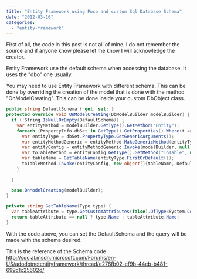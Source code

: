 ```yaml
---
title: "Entity Framework using Poco and custom Sql Database Schema"
date: "2012-03-16"
categories: 
  - "entity-framework"
---
```


First of all, the code in this post is not all of mine. I do not remember the source and if anyone know please let me know I will acknowledge the creator.

Entity Framework use the default schema when accessing the database. It uses the "dbo" one usually.

You may need to use Entity Framework with different schema. This can be done by overriding the creation of the model that is done with the method "OnModelCreating". This can be done inside your custom DbObject class.


```csharp
public string DefaultSchema { get; set; } 
protected override void OnModelCreating(DbModelBuilder modelBuilder) {
  if (!String.IsNullOrEmpty(DefaultSchema)) { 
    var entityMethod = modelBuilder.GetType().GetMethod("Entity"); 
    foreach (PropertyInfo dbSet in GetType().GetProperties().Where(t =>t.PropertyType.IsGenericType && t.PropertyType.GetGenericTypeDefinition().Equals(typeof (DbSet<>)))) { 
      var entityType = dbSet.PropertyType.GetGenericArguments(); 
      var entityMethodGeneric = entityMethod.MakeGenericMethod(entityType); 
      var entityConfig = entityMethodGeneric.Invoke(modelBuilder, null); 
      var toTableMethod = entityConfig.GetType().GetMethod("ToTable", new[]{typeof (string), typeof (string)}); 
      var tableName = GetTableName(entityType.FirstOrDefault()); 
      toTableMethod.Invoke(entityConfig, new object[]{tableName, DefaultSchema}); 
    }

  } 

  base.OnModelCreating(modelBuilder); 
}

private string GetTableName(Type type) { 
  var tableAttribute = type.GetCustomAttributes(false).OfType<System.ComponentModel.DataAnnotations.TableAttribute>().FirstOrDefault(); 
  return tableAttribute == null ? type.Name : tableAttribute.Name; 
} 
```

With the code above, you can set the DefaultSchema and the query will be made with the schema desired.

This is the reference of the Schema code : http://social.msdn.microsoft.com/Forums/en-US/adodotnetentityframework/thread/e276fb02-ef9b-44eb-b481-699c1c25602d/

